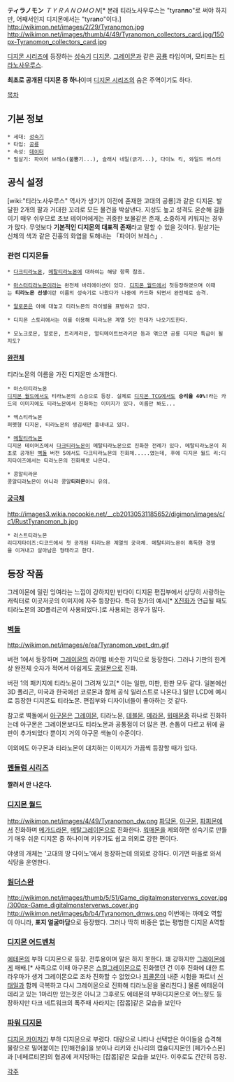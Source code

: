 '''ティラノモン''' ''ＴＹＲＡＮＯＭＯＮ''[* 본래 티라노사우루스는 "tyra'''nn'''o"로 써야 하지만, 어째서인지 디지몬에서는 "tyra'''n'''o"이다.]
http://wikimon.net/images/2/29/Tyranomon.jpg
http://wikimon.net/images/thumb/4/49/Tyranomon_collectors_card.jpg/150px-Tyranomon_collectors_card.jpg

[[디지몬 시리즈]]에 등장하는 [[성숙기]] [[디지몬]]. [[그레이몬]]과 같은 [[공룡]] 타입이며, 모티프는 [[티라노사우루스]].

'''최초로 공개된 디지몬 중 하나'''이며 [[디지몬 시리즈]]의 숨은 주역이기도 하다.

[[목차]]
== 기본 정보 ==
 * 세대: [[성숙기]]
 * 타입: [[공룡]]
 * 속성: [[데이터]]
 * 필살기: 파이어 브레스(불뿜기...), 슬래시 네일(긁기...), 다이노 킥, 와일드 버스터

== 공식 설정 ==
[wiki:"티라노사우루스" 역사가 생기기 이전에 존재한 고대의 공룡]과 같은 디지몬. 발달한 2개의 팔과 거대한 꼬리로 모든 물건을 박살낸다. 지성도 높고 성격도 온순해 길들이기 매우 쉬우므로 초보 테이머에게는 귀중한 보물같은 존재, 소중하게 키워지는 경우가 많다. 무엇보다 '''기본적인 디지몬의 대표적 존재'''라고 말할 수 있을 것이다. 필살기는 신체의 색과 같은 진홍의 화염을 토해내는 「파이어 브레스」.

=== 관련 디지몬들 ===
 * [[다크티라노몬]], [[메탈티라노몬]]에 대하여는 해당 항목 참조.

 * [[마스터티라노몬]]이라는 완전체 바리에이션이 있다. [[디지몬 월드]]에서 첫등장하였으며 이때는 '''티라노몬 선생'''이란 이름의 성숙기로 나왔다가 나중에 카드화 되면서 완전체로 승격. 

 * [[알로몬]]은 아예 대놓고 티라노몬의 라이벌을 표방하고 있다.

 * 디지몬 스토리에서는 이를 이용해 티라노몬 계열 5인 전대가 나오기도한다.

 * 모노크로몬, 알로몬, 트리케라몬, 얼티메이트브라키몬 등과 엮으면 공룡 디지몬 특급이 될지도?


==== [[완전체]] ====
티라노몬의 이름을 가진 디지몬만 소개한다.

 * 마스터티라노몬
 [[디지몬 월드]]에서도 티라노몬의 스승으로 등장. 실제로 [[디지몬 TCG]]에서도 '''승리율 40%!'''라는 카드의 이미지에도 티라노몬에서 진화하는 이미지가 있다. 이름만 봐도...

 * 엑스티라노몬
 퍼펫형 디지몬, 티라노몬의 생김새만 흉내내고 있다.

 * [[메탈티라노몬]]
 디지몬 테이머즈에서 [[다크티라노몬]]이 메탈티라노몬으로 진화한 전례가 있다. 메탈티라노몬이 최초로 공개된 [[벽돌]] 버전 5에서도 다크티라노몬의 진화체.....였는데, 후에 디지몬 월드 리:디지타이즈에서는 티라노몬의 진화체로 나온다.

 * 콩알티라몬
 콩알티라'''노'''몬이 아니라 콩알'''티라몬'''이니 유의.
==== [[궁극체]] ====

http://images3.wikia.nocookie.net/__cb20130531185652/digimon/images/c/c1/RustTyranomon_b.jpg

 * 러스트티라노몬
 리디지타이즈:디코드에서 첫 공개된 티라노몬 계열의 궁극체. 메탈티라노몬이 혹독한 경쟁을 이겨내고 살아남은 형태라고 한다.

== 등장 작품 ==
그레이몬에 밀린 잉여라는 느낌이 강하지만 반다이 디지몬 편집부에서 상당히 사랑하는 캐릭터로 이곳저곳의 이미지에 자주 등장한다. 특히 뭔가의 예시[* [[X진화]]가 언급될 때도 티라노몬의 3D폴리곤이 사용되었다.]로 사용되는 경우가 많다.


=== [[벽돌]] ===
http://wikimon.net/images/e/ea/Tyranomon_vpet_dm.gif

버전 1에서 등장하며 [[그레이몬]]의 라이벌 비슷한 기믹으로 등장한다. 그러나 기판의 한계상 완전체 숫자가 적어서 아쉽게도 [[콩알몬]]으로 진화.

버전 1의 패키지에 티라노몬이 그려져 있고[* 이는 일판, 미판, 한판 모두 같다. 일본에선 3D 폴리곤, 미국과 한국에선 코로몬과 함께 공식 일러스트로 나온다.] 일판 LCD에 예시로 등장한 디지몬도 티라노몬. 편집부와 디자이너들이 좋아하는 것 같다.

참고로 벽돌에서 [[아구몬]]은 [[그레이몬]], 티라노몬, [[데블몬]], [[메라몬]], [[워매몬]]중 하나로 진화하는데 아구몬은 그레이몬보다도 티라노몬과 공통점이 더 많은 편. 손톱이 다르고 뒤에 골판이 추가되었다 뿐이지 거의 아구몬 색놀이 수준이다.

이외에도 아구몬과 티라노몬이 대치하는 이미지가 가끔씩 등장할 때가 있다.


=== [[펜들럼 시리즈]] ===
'''짤려서 안 나온다.'''

=== [[디지몬 월드]] ===
http://wikimon.net/images/4/49/Tyranomon_dw.png
[[파닥몬]], [[아구몬]], [[파피몬]]에서 진화하며 [[메가드라몬]], [[메탈그레이몬]]으로 진화한다. [[워매몬]]을 제외하면 성숙기로 만들기 매우 쉬운 디지몬 중 하나이며 키우기도 쉽고 의외로 강한 편이다.

야생의 개체는 '고대의 땅 다이노'에서 등장하는데 의외로 강하다. 이기면 마을로 와서 식당을 운영한다.

=== [[원더스완]] ===
http://wikimon.net/images/thumb/5/51/Game_digitalmonsterverws_cover.jpg/300px-Game_digitalmonsterverws_cover.jpg
http://wikimon.net/images/b/b4/Tyranomon_dmws.png
이번에는 까메오 역할이 아니라, '''표지 얼굴마담'''으로 등장했다. 그러나 딱히 비중은 없는 평범한 디지몬 A역할 

=== [[디지몬 어드벤쳐]] ===
[[에테몬]]의 부하 디지몬으로 등장. 전투용이며 말은 하지 못한다. 꽤 강하지만 [[그레이몬]]에게 패배.[* 사족으로 이때 아구몬은 [[스컬그레이몬]]으로 진화했던 건 이후 진화에 대한 트라우마가 생겨 그레이몬으로 조차 진화할 수 없었으나 [[피콜몬]]이 내준 시험을 파트너 [[신태일]]과 함께 극복하고 다시 그레이몬으로 진화해 티라노몬을 물리친다.] 물론 에테몬이 데리고 있는 1마리만 있는것은 아니고 그후로도 에테몬의 부하디지몬으로 어느정도 등장하지만 다크 네트워크의 폭주때 사라지는 [잡몹]같은 모습을 보인다

=== [[파워 디지몬]] ===
[[디지몬 카이저]]가 부하 디지몬으로 부렸다. 대량으로 나타나 선택받은 아이들을 습격해 물량으로 밀어붙이는 [인해전술]을 보이나 리키와 신나리의 캡슐디지몬인 [페가수스몬]과 [네페르티몬]의 협공에 저지당하는 [잡몹]같은 모습을 보인다. 이후로도 간간히 등장.

[[각주]]
